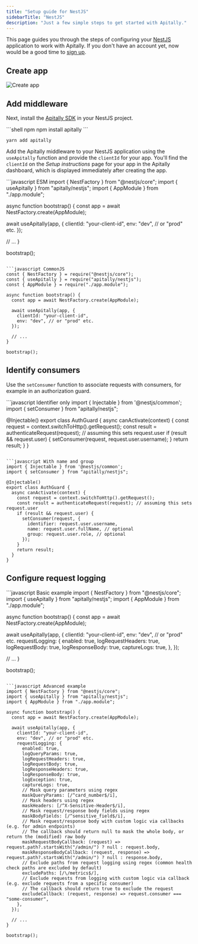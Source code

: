 ```yaml
---
title: "Setup guide for NestJS"
sidebarTitle: "NestJS"
description: "Just a few simple steps to get started with Apitally."
---
```



This page guides you through the steps of configuring your [NestJS](https://nestjs.com) application to work with Apitally. If you don't have an account yet, now would be a good time to [sign up](https://app.apitally.io/?signup).

<SetupGuideStartSnippet framework="NestJS" />

## Create app

<CreateAppSnippet1 framework="NestJS" />

<img src="https://assets.apitally.io/docs/2025-08-26/create-app.webp" alt="Create app" className="rounded-xl" />

<CreateAppSnippet2 />

## Add middleware

Next, install the [Apitally SDK](https://www.npmjs.com/package/apitally) in your NestJS project.

<CodeGroup>
```shell npm
npm install apitally
```

```shell yarn
yarn add apitally
```
</CodeGroup>

Add the Apitally middleware to your NestJS application using the `useApitally` function and provide the `clientId` for your app.
You'll find the `clientId` on the _Setup instructions_ page for your app in the Apitally dashboard, which is displayed immediately after creating the app.

<CodeGroup>
```javascript ESM
import { NestFactory } from "@nestjs/core";
import { useApitally } from "apitally/nestjs";
import { AppModule } from "./app.module";

async function bootstrap() {
  const app = await NestFactory.create(AppModule);

  await useApitally(app, {
    clientId: "your-client-id",
    env: "dev", // or "prod" etc.
  });

  // ...
}

bootstrap();
```

```javascript CommonJS
const { NestFactory } = require("@nestjs/core");
const { useApitally } = require("apitally/nestjs");
const { AppModule } = require("./app.module");

async function bootstrap() {
  const app = await NestFactory.create(AppModule);

  await useApitally(app, {
    clientId: "your-client-id",
    env: "dev", // or "prod" etc.
  });

  // ...
}

bootstrap();
```
</CodeGroup>

<div className="mt-4">
  <Snippet file="middleware-first-note.mdx" />
</div>

<Snippet file="add-middleware-check.mdx" />

## Identify consumers

<Snippet file="identify-consumers.mdx" />

Use the `setConsumer` function to associate requests with consumers, for example in an authorization guard.

<CodeGroup>
```javascript Identifier only
import { Injectable } from '@nestjs/common';
import { setConsumer } from "apitally/nestjs";

@Injectable()
export class AuthGuard {
  async canActivate(context) {
    const request = context.switchToHttp().getRequest();
    const result = authenticateRequest(request); // assuming this sets request.user
    if (result && request.user) {
      setConsumer(request, request.user.username);
    }
    return result;
  }
}
```

```javascript With name and group
import { Injectable } from '@nestjs/common';
import { setConsumer } from "apitally/nestjs";

@Injectable()
export class AuthGuard {
  async canActivate(context) {
    const request = context.switchToHttp().getRequest();
    const result = authenticateRequest(request); // assuming this sets request.user
    if (result && request.user) {
      setConsumer(request, {
        identifier: request.user.username,
        name: request.user.fullName, // optional
        group: request.user.role, // optional
      });
    }
    return result;
  }
}
```
</CodeGroup>

<Snippet file="identify-consumers-check.mdx" />

## Configure request logging

<RequestLoggingConfigSnippet language="javascript" />

<CodeGroup>
```javascript Basic example
import { NestFactory } from "@nestjs/core";
import { useApitally } from "apitally/nestjs";
import { AppModule } from "./app.module";

async function bootstrap() {
  const app = await NestFactory.create(AppModule);

  await useApitally(app, {
    clientId: "your-client-id",
    env: "dev", // or "prod" etc.
    requestLogging: {
      enabled: true,
      logRequestHeaders: true,
      logRequestBody: true,
      logResponseBody: true,
      captureLogs: true,
    },
  });

  // ...
}

bootstrap();
```

```javascript Advanced example
import { NestFactory } from "@nestjs/core";
import { useApitally } from "apitally/nestjs";
import { AppModule } from "./app.module";

async function bootstrap() {
  const app = await NestFactory.create(AppModule);

  await useApitally(app, {
    clientId: "your-client-id",
    env: "dev", // or "prod" etc.
    requestLogging: {
      enabled: true,
      logQueryParams: true,
      logRequestHeaders: true,
      logRequestBody: true,
      logResponseHeaders: true,
      logResponseBody: true,
      logException: true,
      captureLogs: true,
      // Mask query parameters using regex
      maskQueryParams: [/^card_number$/i],
      // Mask headers using regex
      maskHeaders: [/^X-Sensitive-Header$/i],
      // Mask request/response body fields using regex
      maskBodyFields: [/^sensitive_field$/i],
      // Mask request/response body with custom logic via callbacks (e.g. for admin endpoints)
      // The callback should return null to mask the whole body, or return the (modified) raw body
      maskRequestBodyCallback: (request) => request.path?.startsWith("/admin/") ? null : request.body,
      maskResponseBodyCallback: (request, response) => request.path?.startsWith("/admin/") ? null : response.body,
      // Exclude paths from request logging using regex (common health check paths are excluded by default)
      excludePaths: [/\/metrics$/],
      // Exclude requests from logging with custom logic via callback (e.g. exclude requests from a specific consumer)
      // The callback should return true to exclude the request
      excludeCallback: (request, response) => request.consumer === "some-consumer",
    },
  });

  // ...
}

bootstrap();
```
</CodeGroup>

<Snippet file="configure-request-logging-check.mdx" />
